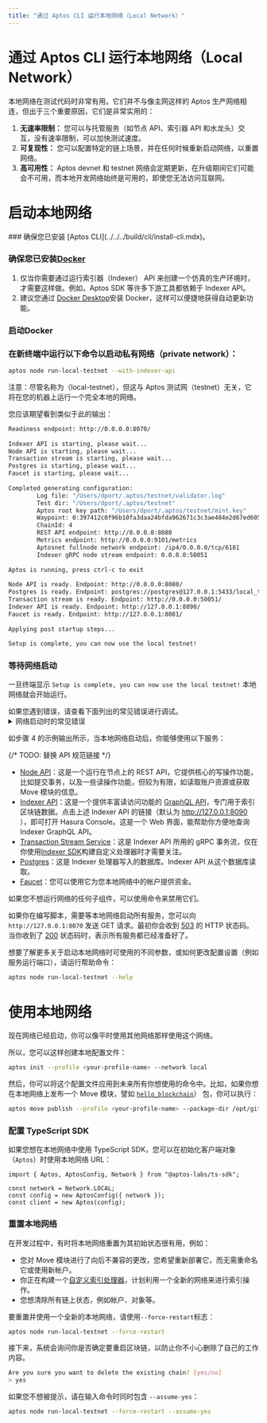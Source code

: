 ```yaml
---
title: "通过 Aptos CLI 运行本地网络（Local Network）"
---
```



# 通过 Aptos CLI 运行本地网络（Local Network）

本地网络在测试代码时非常有用。它们并不与像主网这样的 Aptos 生产网络相连，但出于三个重要原因，它们是非常实用的：

1. **无速率限制：** 您可以与托管服务（如节点 API、索引器 API 和水龙头）交互，没有速率限制，可以加快测试速度。
2. **可复现性：** 您可以配置特定的链上场景，并在任何时候重新启动网络，以重置网络。
3. **高可用性：** Aptos devnet 和 testnet 网络会定期更新，在升级期间它们可能会不可用，而本地开发网络始终是可用的，即使您无法访问互联网。

# 启动本地网络

<Steps>
### 确保您已安装 [Aptos CLI](../../../build/cli/install-cli.mdx)。

### 确保您已安装[Docker](https://docs.docker.com/get-docker/)

   1. 仅当你需要通过运行索引器（Indexer） API 来创建一个仿真的生产环境时，才需要这样做。例如，Aptos SDK 等许多下游工具都依赖于 Indexer API。
   2. 建议您通过 [Docker Desktop](https://www.docker.com/products/docker-desktop/)安装 Docker，这样可以便捷地获得自动更新功能。

### 启动Docker

### 在新终端中运行以下命令以启动私有网络（private network）：

```bash filename="Terminal"
aptos node run-local-testnet --with-indexer-api
```

<Callout type="warning">
注意：尽管名称为（local-testnet），但这与 Aptos 测试网（testnet）无关，它将在您的机器上运行一个完全本地的网络。
</Callout>

您应该期望看到类似于此的输出：

```bash filename="Terminal"
Readiness endpoint: http://0.0.0.0:8070/
 
Indexer API is starting, please wait...
Node API is starting, please wait...
Transaction stream is starting, please wait...
Postgres is starting, please wait...
Faucet is starting, please wait...
 
Completed generating configuration:
        Log file: "/Users/dport/.aptos/testnet/validator.log"
        Test dir: "/Users/dport/.aptos/testnet"
        Aptos root key path: "/Users/dport/.aptos/testnet/mint.key"
        Waypoint: 0:397412c0f96b10fa3daa24bfda962671c3c3ae484e2d67ed60534750e2311f3d
        ChainId: 4
        REST API endpoint: http://0.0.0.0:8080
        Metrics endpoint: http://0.0.0.0:9101/metrics
        Aptosnet fullnode network endpoint: /ip4/0.0.0.0/tcp/6181
        Indexer gRPC node stream endpoint: 0.0.0.0:50051
 
Aptos is running, press ctrl-c to exit
 
Node API is ready. Endpoint: http://0.0.0.0:8080/
Postgres is ready. Endpoint: postgres://postgres@127.0.0.1:5433/local_testnet
Transaction stream is ready. Endpoint: http://0.0.0.0:50051/
Indexer API is ready. Endpoint: http://127.0.0.1:8090/
Faucet is ready. Endpoint: http://127.0.0.1:8081/
 
Applying post startup steps...
 
Setup is complete, you can now use the local testnet!
```

### 等待网络启动

一旦终端显示 `Setup is complete, you can now use the local testnet!` 本地网络就会开始运行。

   <Callout type="warning">
   如果您遇到错误，请查看下面列出的常见错误进行调试。
   </Callout>

<details>
<summary>网络启动时的常见错误</summary>

### 地址已被使用

```bash filename="Terminal"
panic at 'error binding to 0.0.0.0:8080: error creating server listener: Address already in use (os error 48)'
```

这意味着本地网络需要使用的一个端口已被另一个进程使用。

要在类 Unix 系统上解决此问题，您可以：

1. 通过运行 `lsof -i :8080` 确定进程的名称和 PID。
2. 知道 PID 后，运行 `kill <pid>` 释放该端口。

### 打开文件太多错误

```bash filename="Terminal"
panic at crates/aptos/src/node/local_testnet/logging.rs:64:10:
called \`Result::unwrap()\` on an \`Err\` value: Os { code: 24, kind: Uncategorized, message: "Too many open files" }
```

这意味着您的系统上打开的文件太多。在许多类 Unix 系统上，您可以通过向 `.zshrc` 添加类似以下的内容来增加打开文件的最大数量：

```bash filename="Terminal"
ulimit -n 1048576
```

### Docker 不可用

```bash filename="Terminal"
Unexpected：Failed to apply pre-run steps for Postgres: Docker is not available, confirm it is installed and running. On Linux you may need to use sudo
```

要解决此问题，请尝试以下修复方法：

1. 通过运行 `docker --version` 确保安装了 docker。
2. 通过运行 `docker info` 确保 Docker 守护进程正在运行（如果此命令出错，显示 `Cannot connect to the Docker daemon`，则 Docker 未运行）。
3. 确保在默认位置存在用于连接 Docker 的套接字（socket）。例如，在类 Unix 系统上，`/var/run/docker.sock` 应该存在。
   1. 如果该文件不存在，打开 Docker Desktop 并启用 `Settings -> Advanced -> Allow the default Docker socket to be used.`
   2. 或者，您可以通过运行 `docker context inspect | grep Host` 找到 Docker 套接字（socket）的位置，然后通过运行 `sudo ln -s /Users/dport/.docker/run/docker.sock /var/run/docker.sock` 将该位置链接到默认位置。
</details>

如步骤 4 的示例输出所示，当本地网络启动后，你能够使用以下服务：

{/* TODO: 替换 API 规范链接 */}

- [Node API](../aptos-api-spec.mdx)：这是一个运行在节点上的 REST API，它提供核心的写操作功能，比如提交事务，以及一些读操作功能，但较为有限，如读取账户资源或获取 Move 模块的信息。
- [Indexer API](../../../build/indexer/indexer-api.mdx)：这是一个提供丰富读访问功能的 [GraphQL API]((https://graphql.org/))，专门用于索引区块链数据。点击上述 Indexer API 的链接（默认为 http://127.0.0.1:8090 ），即可打开 Hasura Console。这是一个 Web 界面，能帮助你方便地查询 Indexer GraphQL API。
- [Transaction Stream Service](../../../build/indexer/txn-stream.mdx)：这是 Indexer API 所用的 gRPC 事务流，仅在你使用[Indexer SDK](../../indexer/indexer-sdk.mdx)构建自定义处理器时才需要关注。
- [Postgres](https://www.postgresql.org/)：这是 Indexer 处理器写入的数据库。Indexer API 从这个数据库读取。
- [Faucet](../../glossary.mdx#faucet)：您可以使用它为您本地网络中的帐户提供资金。

如果您不想运行网络的任何子组件，可以使用命令来禁用它们。

如果你在编写脚本，需要等本地网络启动所有服务，您可以向 `http://127.0.0.1:8070` 发送 GET 请求。最初你会收到 [503](https://developer.mozilla.org/en-US/docs/Web/HTTP/Status/503) 的 HTTP 状态码。当你收到了 [200](https://developer.mozilla.org/en-US/docs/Web/HTTP/Status/200) 状态码时，表示所有服务都已经准备好了。

想要了解更多关于启动本地网络时可使用的不同参数，或如何更改配置设置（例如服务运行端口），请运行帮助命令：

```bash filename="Terminal"
aptos node run-local-testnet --help
```
</Steps>



# 使用本地网络

现在网络已经启动，你可以像平时使用其他网络那样使用这个网络。

所以，您可以这样创建本地配置文件：

```bash filename="Terminal"
aptos init --profile <your-profile-name> --network local
```

然后，你可以将这个配置文件应用到未来所有你想使用的命令中。比如，如果你想在本地网络上发布一个 Move 模块，譬如 [`hello_blockchain`](https://github.com/aptos-labs/aptos-core/tree/main/aptos-move/move-examples/hello_blockchain)） 包，你可以执行：

```bash filename="Terminal"
aptos move publish --profile <your-profile-name> --package-dir /opt/git/aptos-core/aptos-move/move-examples/hello_blockchain --named-addresses HelloBlockchain=local
```

### 配置 TypeScript SDK

如果您想在本地网络中使用 TypeScript SDK，您可以在初始化客户端对象（`Aptos`）时使用本地网络 URL：

```tsx
import { Aptos, AptosConfig, Network } from "@aptos-labs/ts-sdk";

const network = Network.LOCAL;
const config = new AptosConfig({ network });
const client = new Aptos(config);
```

### 重置本地网络

在开发过程中，有时将本地网络重置为其初始状态很有用，例如：

- 您对 Move 模块进行了向后不兼容的更改，您希望重新部署它，而无需重命名它或使用新帐户。
- 你正在构建一个[自定义索引处理器](../../../build/indexer/custom-processors)，计划利用一个全新的网络来进行索引操作。
- 您想清除所有链上状态，例如帐户、对象等。

要重置并使用一个全新的本地网络，请使用`--force-restart`标志：

```bash filename="Terminal"
aptos node run-local-testnet --force-restart
```

接下来，系统会询问你是否确定要重启区块链，以防止你不小心删除了自己的工作内容。

```bash filename="Terminal"
Are you sure you want to delete the existing chain? [yes/no]
> yes
```

如果您不想被提示，请在输入命令时同时包含 `--assume-yes`：

```bash filename="Terminal"
aptos node run-local-testnet --force-restart --assume-yes
```


